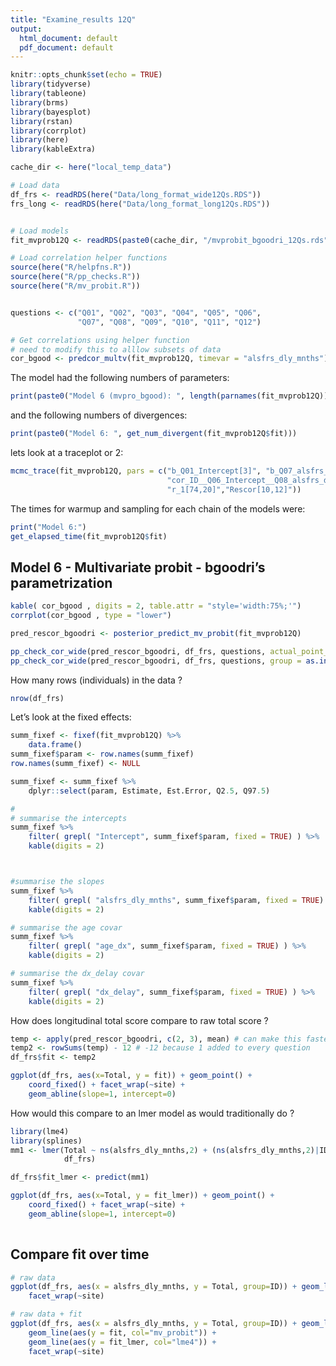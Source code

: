 ```yaml
---
title: "Examine_results 12Q"
output:
  html_document: default
  pdf_document: default
---
```


```r
knitr::opts_chunk$set(echo = TRUE)
library(tidyverse)
library(tableone)
library(brms)
library(bayesplot)
library(rstan)
library(corrplot)
library(here)
library(kableExtra)

cache_dir <- here("local_temp_data")

# Load data
df_frs <- readRDS(here("Data/long_format_wide12Qs.RDS"))
frs_long <- readRDS(here("Data/long_format_long12Qs.RDS"))


# Load models
fit_mvprob12Q <- readRDS(paste0(cache_dir, "/mvprobit_bgoodri_12Qs.rds"))

# Load correlation helper functions
source(here("R/helpfns.R"))
source(here("R/pp_checks.R"))
source(here("R/mv_probit.R"))


questions <- c("Q01", "Q02", "Q03", "Q04", "Q05", "Q06",
               "Q07", "Q08", "Q09", "Q10", "Q11", "Q12")

# Get correlations using helper function
# need to modify this to alllow subsets of data
cor_bgood <- predcor_multv(fit_mvprob12Q, timevar = "alsfrs_dly_mnths")

```

The model had the following numbers of parameters:
```r
print(paste0("Model 6 (mvpro_bgood): ", length(parnames(fit_mvprob12Q))))

```
and the following numbers of divergences:
```r
print(paste0("Model 6: ", get_num_divergent(fit_mvprob12Q$fit)))

```

lets look at a traceplot or 2:
```r

mcmc_trace(fit_mvprob12Q, pars = c("b_Q01_Intercept[3]", "b_Q07_alsfrs_dly_mnths",
                                   "cor_ID__Q06_Intercept__Q08_alsfrs_dly_mnths",
                                   "r_1[74,20]","Rescor[10,12]"))


```


The times for warmup and sampling for each chain of the models were:
```r
print("Model 6:")
get_elapsed_time(fit_mvprob12Q$fit)
```



## Model 6 - Multivariate probit - bgoodri's parametrization
```r
kable( cor_bgood , digits = 2, table.attr = "style='width:75%;'") 
corrplot(cor_bgood , type = "lower")

pred_rescor_bgoodri <- posterior_predict_mv_probit(fit_mvprob12Q)

pp_check_cor_wide(pred_rescor_bgoodri, df_frs, questions, actual_point_size = 3) 
pp_check_cor_wide(pred_rescor_bgoodri, df_frs, questions, group = as.integer(df_frs$site == "Spinal"))


```

How many rows (individuals) in the data ?
```r
nrow(df_frs)
```


Let's look at the fixed effects:
```r
summ_fixef <- fixef(fit_mvprob12Q) %>% 
    data.frame()
summ_fixef$param <- row.names(summ_fixef)
row.names(summ_fixef) <- NULL

summ_fixef <- summ_fixef %>% 
    dplyr::select(param, Estimate, Est.Error, Q2.5, Q97.5)

#
# summarise the intercepts
summ_fixef %>%
    filter( grepl( "Intercept", summ_fixef$param, fixed = TRUE) ) %>% 
    kable(digits = 2)



#summarise the slopes
summ_fixef %>%
    filter( grepl( "alsfrs_dly_mnths", summ_fixef$param, fixed = TRUE) ) %>% 
    kable(digits = 2)

# summarise the age covar
summ_fixef %>%
    filter( grepl( "age_dx", summ_fixef$param, fixed = TRUE) ) %>% 
    kable(digits = 2)

# summarise the dx_delay covar
summ_fixef %>%
    filter( grepl( "dx_delay", summ_fixef$param, fixed = TRUE) ) %>% 
    kable(digits = 2)


```



How does longitudinal total score compare to raw total score ?
```r

temp <- apply(pred_rescor_bgoodri, c(2, 3), mean) # can make this faster
temp2 <- rowSums(temp) - 12 # -12 because 1 added to every question
df_frs$fit <- temp2

ggplot(df_frs, aes(x=Total, y = fit)) + geom_point() +
    coord_fixed() + facet_wrap(~site) +
    geom_abline(slope=1, intercept=0)
```

How would this compare to an lmer model as would traditionally do ?
```r
library(lme4)
library(splines)
mm1 <- lmer(Total ~ ns(alsfrs_dly_mnths,2) + (ns(alsfrs_dly_mnths,2)|ID),
            df_frs)

df_frs$fit_lmer <- predict(mm1)

ggplot(df_frs, aes(x=Total, y = fit_lmer)) + geom_point() +
    coord_fixed() + facet_wrap(~site) +
    geom_abline(slope=1, intercept=0)                        
                           
```


## Compare fit over time
```r
# raw data
ggplot(df_frs, aes(x = alsfrs_dly_mnths, y = Total, group=ID)) + geom_line() +
    facet_wrap(~site)

# raw data + fit
ggplot(df_frs, aes(x = alsfrs_dly_mnths, y = Total, group=ID)) + geom_line() +
    geom_line(aes(y = fit, col="mv_probit")) +
    geom_line(aes(y = fit_lmer, col="lme4")) +
    facet_wrap(~site)


```



